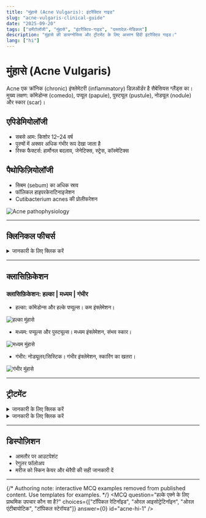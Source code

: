 ```yaml
---
title: "मुंहासे (Acne Vulgaris): इंटरैक्टिव गाइड"
slug: "acne-vulgaris-clinical-guide"
date: "2025-09-20"
tags: ["डर्मेटोलॉजी", "मुंहासे", "इंटरैक्टिव-गाइड", "दस्तावेज़-मेडिकल"]
description: "मुंहासे की डायग्नोसिस और ट्रीटमेंट के लिए आसान हिंदी इंटरैक्टिव गाइड।"
lang: ["hi"]
---
```


# मुंहासे (Acne Vulgaris)

Acne एक क्रॉनिक (chronic) इंफ्लेमेटरी (inflammatory) डिज़ऑर्डर है सैबेसियस ग्लैंड्स का। मुख्य लक्षण: कॉमेडोन्स (comedo), पप्यूल (papule), पुस्ट्यूल (pustule), नोड्यूल (nodule) और स्कार (scar)।

## एपिडेमियोलॉजी

- सबसे आम: किशोर 12–24 वर्ष
- पुरुषों में अक्सर अधिक गंभीर रूप देखा जाता है
- रिस्क फैक्टर्स: हार्मोनल बदलाव, जेनेटिक्स, स्ट्रेस, कॉस्मेटिक्स

## पैथोफिज़ियोलॉजी

- सिबम (sebum) का अधिक स्राव
- फॉलिकल हाइपरकेराटिनाइजेशन
- Cutibacterium acnes की प्रोलीफरेशन

![Acne pathophysiology](https://placehold.co/600x400/EEE/31343C)

---

## क्लिनिकल फीचर्स

<details>
<summary>जानकारी के लिए क्लिक करें</summary>

- कॉमेडोन्स: ओपन और क्लोज्ड  
- पप्यूल्स और पुस्ट्यूल्स  
- नोड्यूलर और सिस्टिक फॉर्म्स (गंभीर)  
- लोकलाइजेशन: फेस, बैक, चेस्ट  
- स्कार और पिगमेंटेशन की संभावना

</details>

---

## क्लासिफ़िकेशन


### क्लासिफ़िकेशन: हल्का | मध्यम | गंभीर

- हल्का: कॉमेडोन्स और हल्के पप्यूल्स। कम इंफ्लेमेशन।

![हल्का मुंहासे](https://placehold.co/600x400/EEE/31343C)

- मध्यम: पप्यूल्स और पुस्ट्यूल्स। मध्यम इंफ्लेमेशन, संभव स्कार।

![मध्यम मुंहासे](https://placehold.co/600x400/EEE/31343C)

- गंभीर: नोड्यूलर/सिस्टिक। गंभीर इंफ्लेमेशन, स्कारिंग का खतरा।

![गंभीर मुंहासे](https://placehold.co/600x400/EEE/31343C)

---

## ट्रीटमेंट


<details>
<summary>जानकारी के लिए क्लिक करें</summary>

### नॉन-फ़ार्माकोलॉजिकल
- स्किन हाइजीन, सॉफ्ट क्लेंजर  
- स्किन को ट्रॉमा/पॉपिंग से बचाएँ  
- हेल्दी डायट  

</details>

<details>
<summary>जानकारी के लिए क्लिक करें</summary>

### फार्माकोलॉजिकल
- **टॉपिकल (मौखिक नहीं)**: बेंज़ोइल पेरॉक्साइड, रेटिनॉइड्स, एंटीबैक्टीरियल क्रीम्स  
- **सिस्टेमिक (systemic)**: एंटीबायोटिक्स, इज़ोट्रेटिनॉइन (गंभीर केस में)  
- **हॉर्मोनल थेरैपी (women)**: महिलाओं में हाइपरएंड्रोजेनीज्म (hyperandrogenism) वाले केस में

</details>

---

## डिस्पोज़िशन

- आमतौर पर आउटपेशंट  
- रेगुलर फॉलोअप  
- मरीज को स्किन केयर और थेरैपी की सही जानकारी दें

---

{/* Authoring note: interactive MCQ examples removed from published content. Use templates for examples. */}
<MCQ
	question="हल्के एक्ने के लिए प्राथमिक उपचार कौन सा है?"
	choices={["टॉपिकल रेटिनॉइड", "ओरल आइसोट्रेटिनॉइन", "ओरल एंटीबायोटिक", "टॉपिकल स्टेरॉयड"]}
	answer={0}
	id="acne-hi-1"
/> 

